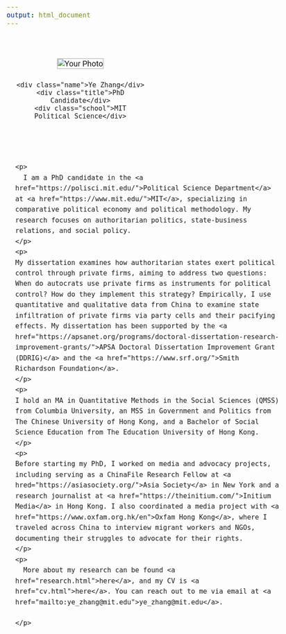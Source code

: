 ```yaml
---
output: html_document
---
```


<!--html_preserve-->
<style>
/* Container for the left and right panels */
.container {
  display: flex;
  flex-wrap: wrap; /* Ensures responsiveness for smaller screens */
  gap: 20px; /* Adds space between panels */
  margin-top: 50px; /* Adds space at the top of the page */
  align-items: flex-start; /* Ensures both panels start at the same height */
}

/* Left panel style */
.left-panel, .right-panel {
  display: flex; /* Makes the panels flex containers */
  flex-direction: column; /* Aligns content vertically */
  justify-content: flex-start; /* Centers content vertically */
  align-items: center; /* Centers content horizontally */
  padding: 20px; /* Adds space inside the panels */
}

/* Left panel specific style */
.left-panel {
  flex: 1; /* Takes 1/3 width of the container */
  max-width: 300px; /* Optional: Limit max width */
  text-align: center; /* Center-aligns content */
}

/* Profile picture style */
.profile-pic {
  max-width: 100%; /* Makes the image responsive */
  border: 2px solid #ccc; /* Optional: Adds a border */
  margin-bottom: 10px; /* Adds space below the image */
}

/* Global Font Family */
body {
  font-size: 18px; /* Adjust the size as needed */
  font-family: 'Roboto', sans-serif; /* Apply Roboto font to the entire body */
}

.navbar-brand, .name { 
    font-family: 'Roboto Slab', sans-serif; /* Montserrat for the name */
    font-weight: 700; /* Optional: bold for the name */
}

/* Name style */
.name {
  font-size: 1.5em; /* Makes the name large */
  font-weight: bold; /* Makes the name bold */
  margin-bottom: 15px; /* Adds space below the name */
}

/* Title (PhD Candidate) Styling */
.title {
  font-size: 1em; /* Smaller than the name */
  font-weight: normal; /* Non-bold text */
  color: #555; /* Optional: Makes the text a softer color */
  margin-top: 5px;
}

/* School Name Styling */
.school {
  font-size: 1em; /* Same size as the title */
  font-weight: normal;
  color: #555; /* Matches the title color */
  margin-top: 2px;
}

/* Right panel style */
.right-panel {
  flex: 2; /* Takes 2/3 width of the container */
  font-size: 1em;
  line-height: 1.6; /* Improves readability */
  text-align: left; /* Aligns text to the left */
}

/* Link style */
.right-panel a {
  color: #007bff; /* Optional: Changes link color */
  text-decoration: none;
}

.right-panel a:hover {
  text-decoration: underline; /* Underline on hover */
}

/* Hide the default page title */
h1 {
  display: none;
}
</style>

<head>
  <!-- Add this to include font from Google Fonts -->
  <link href="https://fonts.googleapis.com/css2?family=Roboto:wght@300;400;700&family=Roboto+Slab:wght@300;400;700&family=Lora:wght@400;600;700&family=Cormorant+Garamond:wght@400;600;700&family=Montserrat:wght@400;600;700&display=swap" rel="stylesheet">
</head>

<div class="container">
  <!-- Left Panel -->
  <div class="left-panel">
  <img src="photo.jpg" alt="Your Photo" class="profile-pic">
  <div class="info">
    <div class="name">Ye Zhang</div>
    <div class="title">PhD Candidate</div>
    <div class="school">MIT Political Science</div>
  </div>
</div>

  <!-- Right Panel -->
  <div class="right-panel">
    <p>
      I am a PhD candidate in the <a href="https://polisci.mit.edu/">Political Science Department</a> at <a href="https://www.mit.edu/">MIT</a>, specializing in comparative political economy and political methodology. My research focuses on authoritarian politics, state-business relations, and social policy. 
    </p>
    <p>
    My dissertation examines how authoritarian states exert political control through private firms, aiming to address two questions: When do autocrats use private firms as instruments for political control? How do they implement this strategy? Empirically, I use quantitative and qualitative data from China to examine state infiltration of private firms via party cells and their pacifying effects. My dissertation has been supported by the <a href="https://apsanet.org/programs/doctoral-dissertation-research-improvement-grants/">APSA Doctoral Dissertation Improvement Grant (DDRIG)</a> and the <a href="https://www.srf.org/">Smith Richardson Foundation</a>.
    </p>
    <p>
    I hold an MA in Quantitative Methods in the Social Sciences (QMSS) from Columbia University, an MSS in Government and Politics from The Chinese University of Hong Kong, and a Bachelor of Social Science Education from The Education University of Hong Kong. 
    </p>
    <p>
    Before starting my PhD, I worked on media and advocacy projects, including serving as a ChinaFile Research Fellow at <a hred="https://asiasociety.org/">Asia Society</a> in New York and a research journalist at <a href="https://theinitium.com/">Initium Media</a> in Hong Kong. I also coordinated a media project with <a href="https://www.oxfam.org.hk/en">Oxfam Hong Kong</a>, where I traveled across China to interview migrant workers and NGOs, documenting their struggles to advocate for their rights.
    </p>
    <p>
      More about my research can be found <a href="research.html">here</a>, and my CV is <a href="cv.html">here</a>. You can reach out to me via email at <a href="mailto:ye_zhang@mit.edu">ye_zhang@mit.edu</a>.

    </p>
  </div>
</div>
<!--/html_preserve-->